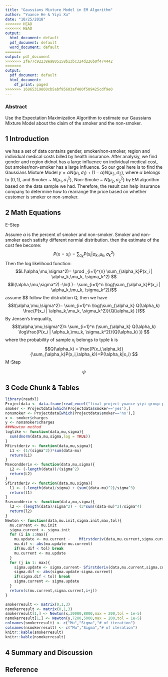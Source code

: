 ```yaml
---
title: "Gaussians Mixture Model in EM Algorithm"
author: "Yuance He & Yiyi Xu"
date: "10/25/2018"
<<<<<<< HEAD
<<<<<<< HEAD
output:
  html_document: default
  pdf_document: default
  word_document: default
=======
output: pdf_document
>>>>>>> 2fe77c92238ea805158b13bc324d226b0f474442
=======
output:
  pdf_document: default
  html_document:
    df_print: paged
>>>>>>> 16865319860cb5abf95603af480f509425cdf9e0
---
```

### Abstract
Use the Expectation Maximization Algorithm to estimate our Gaussians Mixture Model about the claim of the smoker and the non-smoker.


## 1 Introduction 
we has a set of data contains gender, smoker/non-smoker, region and individual medical costs billed by health insurance. After analysiy, we find gender and region didnot has a large influence on individual medical cost, but smoker/non-smoker has a large influence. 
So our goal here is to find the Gaussians Mixture Model $y= \alpha N(\mu_1,\sigma_1) + (1-\alpha) N(\mu_2,\sigma_2)$, where $\alpha$ belongs to $(0,1)$, and Smoker ~ $N(\mu_1,\sigma_1^2)$, Non-Smoke ~ $N(\mu_2,\sigma_2^2)$ by EM algorithm based on the data sample we had. Therefore, the result can help insurance company to determine how to rearrange the price based on whether customer is smoker or non-smoker.  

## 2 Math Equations 
E-Step

Assume $\alpha$ is the percent of smoker and non-smoker. Smoker and non-smoker each satisfty different normial distribution. then the estimate of the cost fee become:
$$P(x=x_i)= \sum _{\alpha_k} P(x_i | \alpha_k,\mu_k, \sigma_k^2)$$
Then the log likelihood function:
$$L(\alpha,\mu,\sigma^2)= \prod _{i=1}^{n} \sum_{\alpha_k}P(x_i | \alpha_k,\mu_k, \sigma_k^2)  $$
$$l(\alpha,\mu,\sigma^2)=\ln(L)= \sum_{i=1}^n \log(\sum_{\alpha_k}P(x_i | \alpha_k,\mu_k, \sigma_k^2))$$
assume $\alpha $ follow the distrubtion Q, then we have
$$l(\alpha,\mu,\sigma^2)= \sum_{i=1}^n \log(\sum_{\alpha_k} Q(\alpha_k) \frac{P(x_i | \alpha_k,\mu_k, \sigma_k^2)}{Q(\alpha_k) })$$
By Jensen's Inequality, 
$$l(\alpha,\mu,\sigma^2)≥ \sum_{i=1}^n (\sum_{\alpha_k} Q(\alpha_k) \log\frac{P(x_i | \alpha_k,\mu_k, \sigma_k^2)}{Q(\alpha_k) }) $$
where the probability of sample $x_i$ belongs to typle k is 
$$Q(\alpha_k) = \frac{P(x_i,\alpha_k)}{\sum_{\alpha_k}P(x_i,\alpha_k)}=P(\alpha_k|x_i) $$
M-Step 
\begin{align}
\begin{aligned}

f&=\sum_{i=1}^{m} \sum_{j=1}^{k} Q_i(\alpha=j) \log\frac{P(x_i | \alpha=j)}{Q(\alpha=j) }\\
&=\sum_{i=1}^{m} \sum_{j=1}^{k} Q_i(\alpha=j) \log\frac{P(x_i) P(\alpha=j)}{Q(\alpha=j) }\\
&=\sum_{i=1}^{m} \sum_{j=1}^{k}w_j^i \log \frac{N(\mu_j,\sigma_j^2)}{w_j^i}\\
&=\sum_{i=1}^{m} \sum_{j=1}^{k}w_j^i \log \frac{e^{-0.5(x_i-\mu_j)^T}(x_i-\mu_j)) \psi_j }{w_j^i \sqrt{s\pi}(sigma^2)^0.5 sigma_j^2}\\
\end{aligned}
\end{align}

\begin{align}
\begin{aligned}
0&=\frac{\partial f}{\partial \mu_j}\\
&=\sum_{i=1}^m \frac{ w^i_j (x_i-\mu_j)}{ \sigma_j^2}\\
\\
0&=\frac{\partial f}{\partial \sigma^2_j}\\
&=\sum_{i=1}^m w_j^i(\frac{ -1}{ 2\sigma_j^2} + \frac{(x_i-\mu_j)^T(x_i-\mu_j)}{2(\sigma_j^2)^2})\\
\\
0&=\frac{\partial f}{\partial \psi}\\
&=\sum_{i=1}{m} \frac {w_j^i}{\psi_j} +\beta
1&=\sum_{i=1}^{m}\psi_i \\
\\
\mu_j&= \frac{\sum_{i=1}^{m}w_j^i x_i}{\sum_{i=1}^{m}w_j^i}\\
\sigma^2 &=\frac{\sum_{i=1}^{m}w_j^i( x_i-\mu_j)^T (x_i-\mu_j)}{\sum_{i=1}^{m}w_j^i}\\
\psi_j&= frac{\sum_{i=1}^{m}w_j^i}{m}

\end{aligned}
\end{align}

$$ \psi$$





## 3 Code Chunk & Tables 
```r
library(readxl)
Projectdata <- data.frame(read_excel("final-project-yuance-yiyi-group-project/5361 Table.xlsx"))
smoker <- Projectdata[which(Projectdata$smoker=='yes'),]
nonsmoker <- Projectdata[which(Projectdata$smoker=='no'),]
x <- smoker$charges
y <- nonsmoker$charges
###Newton method
loglike <- function(data,mu,sigma){
  sum(dnorm(data,mu,sigma,log = TRUE))
}
Mfirstderiv <- function(data,mu,sigma){
  L1 <- (1/(sigma^2))*sum(data-mu)
  return(L1)
}
Msecondderiv <- function(data,mu,sigma){
  L2 <- (-length(data))/(sigma^2)
  return(L2)
}
Sfirstderiv <- function(data,mu,sigma){
  l1 <- (-length(data)/sigma) + (sum((data-mu)^2)/sigma^3)
  return(l1)
}
Ssecondderiv <- function(data,mu,sigma){
  l2 <- (length(data)/sigma^2) - (3*sum((data-mu)^2)/sigma^4)
  return(l2)
}
Newton <- function(data,mu.init,sigma.init,max,tol){
  mu.current <- mu.init
  sigma.current <- sigma.init
  for (i in 1:max){
    mu.update <- mu.current -    Mfirstderiv(data,mu.current,sigma.current)/Msecondderiv(data,mu.current,sigma.current)
    mu.dif <- abs(mu.update-mu.current)
    if(mu.dif < tol) break
    mu.current <- mu.update
  }
  for (j in 1: max){
    sigma.update <- sigma.current- Sfirstderiv(data,mu.current,sigma.current)/Ssecondderiv(data,mu.current,sigma.current)
    sigma.dif <- abs(sigma.update-sigma.current)
    if(sigma.dif < tol) break
    sigma.current <- sigma.update
  }
  return(c(mu.current,sigma.current,i+j))
}

smokerresult <- matrix(0,1,3)
nsmokerresult <- matrix(0,1,3)
smokerresult[1,] <- Newton(x,30000,8000,max = 200,tol = 1e-5)
nsmokerresult[1,] <- Newton(y,7200,5000,max = 200,tol = 1e-5)
colnames(smokerresult) <- c("Mu","Sigma","# of iteration")
colnames(nsmokerresult) <- c("Mu","Sigma","# of iteration")
knitr::kable(smokerresult)
knitr::kable(nsmokerresult)
```


## 4 Summary and Discussion 

## Reference 






